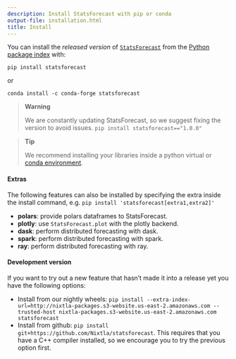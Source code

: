 ```yaml
---
description: Install StatsForecast with pip or conda
output-file: installation.html
title: Install
---
```



You can install the *released version* of
[`StatsForecast`](src/core/core.html#statsforecast)
from the [Python package index](https://pypi.org) with:


```shell
pip install statsforecast
```

or


```shell
conda install -c conda-forge statsforecast
```

> **Warning**
>
> We are constantly updating StatsForecast, so we suggest fixing the
> version to avoid issues. `pip install statsforecast=="1.0.0"`

> **Tip**
>
> We recommend installing your libraries inside a python virtual or
> [conda
> environment](https://docs.conda.io/projects/conda/en/latest/user-guide/install/macos.html).

#### Extras

The following features can also be installed by specifying the extra
inside the install command,
e.g. `pip install 'statsforecast[extra1,extra2]'`

-   **polars**: provide polars dataframes to StatsForecast.
-   **plotly**: use `StatsForecast.plot` with the plotly backend.
-   **dask**: perform distributed forecasting with dask.
-   **spark**: perform distributed forecasting with spark.
-   **ray**: perform distributed forecasting with ray.

#### Development version

If you want to try out a new feature that hasn’t made it into a release
yet you have the following options:

-   Install from our nightly wheels:
    `pip install --extra-index-url=http://nixtla-packages.s3-website.us-east-2.amazonaws.com --trusted-host nixtla-packages.s3-website.us-east-2.amazonaws.com statsforecast`
-   Install from github:
    `pip install git+https://github.com/Nixtla/statsforecast`. This
    requires that you have a C++ compiler installed, so we encourage you
    to try the previous option first.

